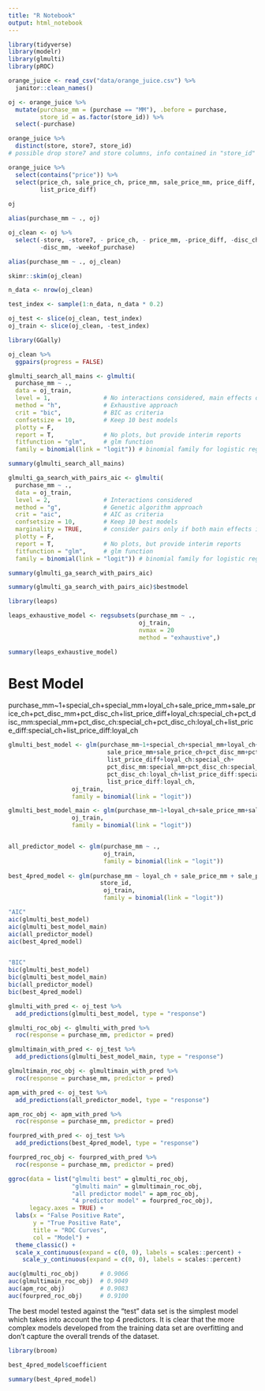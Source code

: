 ```yaml
---
title: "R Notebook"
output: html_notebook
---
```


```r

library(tidyverse)
library(modelr)
library(glmulti)
library(pROC)

```

```r

orange_juice <- read_csv("data/orange_juice.csv") %>% 
  janitor::clean_names()

```

```r

oj <- orange_juice %>% 
  mutate(purchase_mm = (purchase == "MM"), .before = purchase, 
         store_id = as.factor(store_id)) %>% 
  select(-purchase)

orange_juice %>% 
  distinct(store, store7, store_id)
# possible drop store7 and store columns, info contained in "store_id" column

```

```r
orange_juice %>% 
  select(contains("price")) %>% 
  select(price_ch, sale_price_ch, price_mm, sale_price_mm, price_diff,
         list_price_diff)
  
oj

```

```r

alias(purchase_mm ~ ., oj)

```

```r

oj_clean <- oj %>% 
  select(-store, -store7, - price_ch, - price_mm, -price_diff, -disc_ch,
         -disc_mm, -weekof_purchase)

alias(purchase_mm ~ ., oj_clean)

skimr::skim(oj_clean)

```

```r

n_data <- nrow(oj_clean)

test_index <- sample(1:n_data, n_data * 0.2)

oj_test <- slice(oj_clean, test_index)
oj_train <- slice(oj_clean, -test_index)

```



```r

library(GGally)

oj_clean %>% 
  ggpairs(progress = FALSE)

```


```r

glmulti_search_all_mains <- glmulti(
  purchase_mm ~ ., 
  data = oj_train,
  level = 1,               # No interactions considered, main effects only
  method = "h",            # Exhaustive approach
  crit = "bic",            # BIC as criteria
  confsetsize = 10,        # Keep 10 best models
  plotty = F, 
  report = T,              # No plots, but provide interim reports
  fitfunction = "glm",     # glm function
  family = binomial(link = "logit")) # binomial family for logistic regression

summary(glmulti_search_all_mains)

```

```r

glmulti_ga_search_with_pairs_aic <- glmulti(
  purchase_mm ~ .,
  data = oj_train,
  level = 2,               # Interactions considered
  method = "g",            # Genetic algorithm approach
  crit = "aic",            # AIC as criteria
  confsetsize = 10,        # Keep 10 best models
  marginality = TRUE,      # consider pairs only if both main effects in model
  plotty = F, 
  report = T,              # No plots, but provide interim reports
  fitfunction = "glm",     # glm function
  family = binomial(link = "logit")) # binomial family for logistic regression

summary(glmulti_ga_search_with_pairs_aic)

```

```r
summary(glmulti_ga_search_with_pairs_aic)$bestmodel
```

```r

library(leaps)

leaps_exhaustive_model <- regsubsets(purchase_mm ~ .,
                                     oj_train,
                                     nvmax = 20                                     ,
                                     method = "exhaustive",)

summary(leaps_exhaustive_model)

```


# Best Model
purchase_mm~1+special_ch+special_mm+loyal_ch+sale_price_mm+sale_price_ch+pct_disc_mm+pct_disc_ch+list_price_diff+loyal_ch:special_ch+pct_disc_mm:special_mm+pct_disc_ch:special_ch+pct_disc_ch:loyal_ch+list_price_diff:special_ch+list_price_diff:loyal_ch

```r
glmulti_best_model <- glm(purchase_mm~1+special_ch+special_mm+loyal_ch+
                            sale_price_mm+sale_price_ch+pct_disc_mm+pct_disc_ch+
                            list_price_diff+loyal_ch:special_ch+
                            pct_disc_mm:special_mm+pct_disc_ch:special_ch+
                            pct_disc_ch:loyal_ch+list_price_diff:special_ch+
                            list_price_diff:loyal_ch,
                  oj_train,
                  family = binomial(link = "logit"))

glmulti_best_model_main <- glm(purchase_mm~1+loyal_ch+sale_price_mm+sale_price_ch,
                  oj_train,
                  family = binomial(link = "logit"))


all_predictor_model <- glm(purchase_mm ~ .,
                           oj_train,
                           family = binomial(link = "logit"))
                           
best_4pred_model <- glm(purchase_mm ~ loyal_ch + sale_price_mm + sale_price_ch +
                          store_id,
                           oj_train,
                           family = binomial(link = "logit"))

```

```r

"AIC"
aic(glmulti_best_model)
aic(glmulti_best_model_main)
aic(all_predictor_model)
aic(best_4pred_model)


"BIC"
bic(glmulti_best_model)
bic(glmulti_best_model_main)
bic(all_predictor_model)
bic(best_4pred_model)

```


```r

glmulti_with_pred <- oj_test %>% 
  add_predictions(glmulti_best_model, type = "response")

glmulti_roc_obj <- glmulti_with_pred %>% 
  roc(response = purchase_mm, predictor = pred)

glmultimain_with_pred <- oj_test %>% 
  add_predictions(glmulti_best_model_main, type = "response")

glmultimain_roc_obj <- glmultimain_with_pred %>% 
  roc(response = purchase_mm, predictor = pred)

apm_with_pred <- oj_test %>% 
  add_predictions(all_predictor_model, type = "response")

apm_roc_obj <- apm_with_pred %>% 
  roc(response = purchase_mm, predictor = pred)

fourpred_with_pred <- oj_test %>% 
  add_predictions(best_4pred_model, type = "response")

fourpred_roc_obj <- fourpred_with_pred %>% 
  roc(response = purchase_mm, predictor = pred)

```

```r

ggroc(data = list("glmulti best" = glmulti_roc_obj,
                  "glmulti main" = glmultimain_roc_obj,
                  "all predictor model" = apm_roc_obj,
                  "4 predictor model" = fourpred_roc_obj),
      legacy.axes = TRUE) +
  labs(x = "False Positive Rate",
       y = "True Positive Rate", 
       title = "ROC Curves",
       col = "Model") +
  theme_classic() +
  scale_x_continuous(expand = c(0, 0), labels = scales::percent) +
    scale_y_continuous(expand = c(0, 0), labels = scales::percent)

```

```r

auc(glmulti_roc_obj)      # 0.9066
auc(glmultimain_roc_obj)  # 0.9049
auc(apm_roc_obj)          # 0.9083
auc(fourpred_roc_obj)     # 0.9100

```

The best model tested against the "test" data set is the simplest model which takes into account the top 4 predictors. It is clear that the more complex models developed from the training data set are overfitting and don't capture the overall trends of the dataset.


```r
library(broom)

best_4pred_model$coefficient

summary(best_4pred_model)

```
